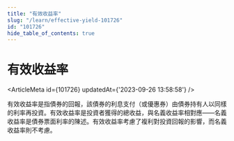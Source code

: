 ```yaml
---
title: "有效收益率"
slug: "/learn/effective-yield-101726"
id: "101726"
hide_table_of_contents: true
---
```



# 有效收益率

<ArticleMeta id={101726} updatedAt={'2023-09-26 13:58:58'} />
<div className='border-solid border-b border-t-0 my-4 border-[var(--ifm-color-gray-300)]' />

有效收益率是指債券的回報，該債券的利息支付（或優惠券）由債券持有人以同樣的利率再投資。有效收益率是投資者獲得的總收益，與名義收益率相對應——名義收益率是債券票面利率的陳述。有效收益率考慮了複利對投資回報的影響，而名義收益率則不考慮。
